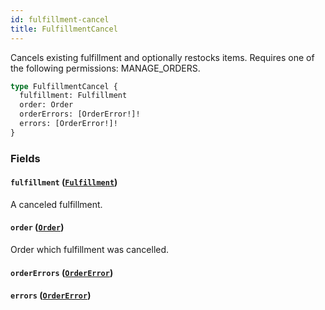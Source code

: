 ```yaml
---
id: fulfillment-cancel
title: FulfillmentCancel
---
```



Cancels existing fulfillment and optionally restocks items. Requires one of the following permissions: MANAGE_ORDERS.

```graphql
type FulfillmentCancel {
  fulfillment: Fulfillment
  order: Order
  orderErrors: [OrderError!]!
  errors: [OrderError!]!
}
```


### Fields

#### `fulfillment` ([`Fulfillment`](../../../developer/api-reference/objects/fulfillment))

A canceled fulfillment.


#### `order` ([`Order`](../../../developer/api-reference/objects/order))

Order which fulfillment was cancelled.


#### `orderErrors` ([`OrderError`](../../../developer/api-reference/objects/order-error))




#### `errors` ([`OrderError`](../../../developer/api-reference/objects/order-error))






